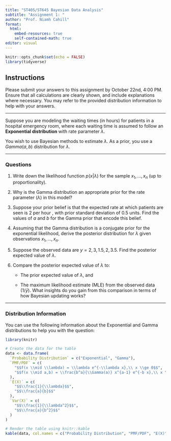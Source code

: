 ```yaml
---
title: "ST405/ST645 Bayesian Data Analysis"
subtitle: "Assignment 1: "
author: "Prof. Niamh Cahill"
format: 
  html:
    embed-resources: true
    self-contained-math: true
editor: visual
---
```


```r
knitr::opts_chunk$set(echo = FALSE)
library(tidyverse)
```

## Instructions

Please submit your answers to this assignment by October 22nd, 4:00 PM. Ensure that all calculations are clearly shown, and include explanations where necessary. You may refer to the provided distribution information to help with your answers.

------------------------------------------------------------------------

Suppose you are modeling the waiting times (in hours) for patients in a hospital emergency room, where each waiting time is assumed to follow an **Exponential distribution** with rate parameter $\lambda$. 

You wish to use Bayesian methods to estimate $\lambda$. As a prior, you use a $Gamma(a, b)$ distribution for $\lambda$.

------------------------------------------------------------------------

### Questions

1.  Write down the likelihood function $p(x|\lambda)$ for the sample $x_1, \dots, x_n$ (up to proportionality).

2.  Why is the Gamma distribution an appropriate prior for the rate parameter ($\lambda$) in this model?

3.  Suppose your prior belief is that the expected rate at which patients are seen is 2 per hour , with prior standard deviation of 0.5 units. Find the values of $a$ and $b$ for the Gamma prior that encode this belief.

4.  Assuming that the Gamma distribution is a conjugate prior for the exponential likelihood, derive the posterior distribution for $\lambda$ given observations $x_1, \dots, x_n$.

5.  Suppose the observed data are $y = 2, 3, 1.5, 2, 3.5$. Find the posterior expected value of $\lambda$.


6.  Compare the posterior expected value of $\lambda$ to:

    -   The prior expected value of $\lambda$, and
    
    -   The maximum likelihood estimate (MLE) from the observed data ($1/\bar{y}$). What insights do you gain from this comparison in terms of how Bayesian updating works?

------------------------------------------------------------------------

### **Distribution Information**

You can use the following information about the Exponential and Gamma distributions to help you with the question:

```r
library(knitr)

# Create the data for the table
data <- data.frame(
  `Probability Distribution` = c("Exponential", "Gamma"),
  `PMF/PDF` = c(
    "$$f(x \\mid \\lambda) = \\lambda e^{-\\lambda x},\\ x \\ge 0$$",
    "$$f(x \\mid a,b) = \\frac{b^a}{\\Gamma(a)} x^{a-1} e^{-b x},\\ x \\ge 0$$"
  ),
  `E(X)` = c(
    "$$\\frac{1}{\\lambda}$$",
    "$$\\frac{a}{b}$$"
  ),
  `Var(X)` = c(
    "$$\\frac{1}{\\lambda^2}$$",
    "$$\\frac{a}{b^2}$$"
  )
)

# Render the table using knitr::kable
kable(data, col.names = c("Probability Distribution", "PMF/PDF", "E(X)", "Var(X)"), escape = FALSE)
```

